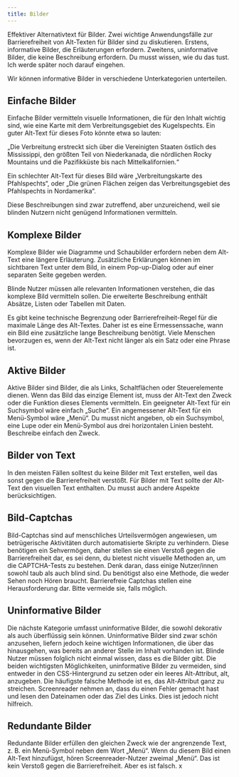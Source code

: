 ```yaml
---
title: Bilder
---
```


Effektiver Alternativtext für Bilder. Zwei wichtige Anwendungsfälle zur Barrierefreiheit von Alt-Texten für Bilder sind zu diskutieren. Erstens, informative Bilder, die Erläuterungen erfordern. Zweitens, uninformative Bilder, die keine Beschreibung erfordern. Du musst wissen, wie du das tust. Ich werde später noch darauf eingehen.

Wir können informative Bilder in verschiedene Unterkategorien unterteilen.

## Einfache Bilder

Einfache Bilder vermitteln visuelle Informationen, die für den Inhalt wichtig sind, wie eine Karte mit dem Verbreitungsgebiet des Kugelspechts. Ein guter Alt-Text für dieses Foto könnte etwa so lauten:

„Die Verbreitung erstreckt sich über die Vereinigten Staaten östlich des Mississippi, den größten Teil von Niederkanada, die nördlichen Rocky Mountains und die Pazifikküste bis nach Mittelkalifornien.“

Ein schlechter Alt-Text für dieses Bild wäre „Verbreitungskarte des Pfahlspechts“, oder „Die grünen Flächen zeigen das Verbreitungsgebiet des Pfahlspechts in Nordamerika“.

Diese Beschreibungen sind zwar zutreffend, aber unzureichend, weil sie blinden Nutzern nicht genügend Informationen vermitteln.

## Komplexe Bilder

Komplexe Bilder wie Diagramme und Schaubilder erfordern neben dem Alt-Text eine längere Erläuterung. Zusätzliche Erklärungen
können im sichtbaren Text unter dem Bild, in einem Pop-up-Dialog oder auf einer separaten Seite gegeben werden.

Blinde Nutzer müssen alle relevanten Informationen verstehen, die das komplexe Bild vermitteln sollen. Die erweiterte
Beschreibung enthält Absätze, Listen oder Tabellen mit Daten.

Es gibt keine technische Begrenzung oder Barrierefreiheit-Regel für die maximale Länge des Alt-Textes. Daher ist es
eine Ermessenssache, wann ein Bild eine zusätzliche lange Beschreibung benötigt. Viele Menschen bevorzugen es, wenn
der Alt-Text nicht länger als ein Satz oder eine Phrase ist.

## Aktive Bilder

Aktive Bilder sind Bilder, die als Links, Schaltflächen oder Steuerelemente dienen. Wenn das Bild das einzige Element
ist, muss der Alt-Text den Zweck oder die Funktion dieses Elements vermitteln. Ein geeigneter Alt-Text für ein Suchsymbol
wäre einfach „Suche“. Ein angemessener Alt-Text für ein Menü-Symbol wäre „Menü“. Du musst nicht angeben, ob ein Suchsymbol,
eine Lupe oder ein Menü-Symbol aus drei horizontalen Linien besteht. Beschreibe einfach den Zweck.

## Bilder von Text

In den meisten Fällen solltest du keine Bilder mit Text erstellen, weil das sonst gegen die Barrierefreiheit verstößt. Für
Bilder mit Text sollte der Alt-Text den visuellen Text enthalten. Du musst auch andere Aspekte berücksichtigen.

## Bild-Captchas

Bild-Captchas sind auf menschliches Urteilsvermögen angewiesen, um betrügerische Aktivitäten durch automatisierte Skripte
zu verhindern. Diese benötigen ein Sehvermögen, daher stellen sie einen Verstoß gegen die Barrierefreiheit dar, es sei denn,
du bietest nicht visuelle Methoden an, um die CAPTCHA-Tests zu bestehen. Denk daran, dass einige Nutzer/innen sowohl taub
als auch blind sind. Du benötigst also eine Methode, die weder Sehen noch Hören braucht. Barrierefreie Captchas stellen eine
Herausforderung dar. Bitte vermeide sie, falls möglich.

## Uninformative Bilder

Die nächste Kategorie umfasst uninformative Bilder, die sowohl dekorativ als auch überflüssig sein können. Uninformative Bilder
sind zwar schön anzusehen, liefern jedoch keine wichtigen Informationen, die über das hinausgehen, was bereits an anderer Stelle
im Inhalt vorhanden ist. Blinde Nutzer müssen folglich nicht einmal wissen, dass es die Bilder gibt. Die beiden wichtigsten
Möglichkeiten, uninformative Bilder zu vermeiden, sind entweder in den CSS-Hintergrund zu setzen oder ein leeres Alt-Attribut,
alt, anzugeben. Die häufigste falsche Methode ist es, das Alt-Attribut ganz zu streichen. Screenreader nehmen an, dass du einen
Fehler gemacht hast und lesen den Dateinamen oder das Ziel des Links. Dies ist jedoch nicht hilfreich.

## Redundante Bilder

Redundante Bilder erfüllen den gleichen Zweck wie der angrenzende Text, z. B. ein Menü-Symbol neben dem Wort „Menü“. Wenn du
diesem Bild einen Alt-Text hinzufügst, hören Screenreader-Nutzer zweimal „Menü“. Das ist kein Verstoß gegen die Barrierefreiheit.
Aber es ist falsch.
x
